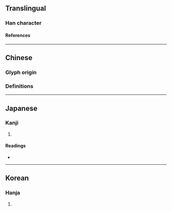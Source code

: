 {{character info/new}}
==Translingual==

===Han character===
{{Han char|rn=15|rad=冫|as=10|sn=12|four=|canj=IMUMT|ids=⿰冫豈}}

====References====
{{Han ref|kx=0133.100|dkj=01684|dj=0297.180|hdz=10300.030|uh=51D2}}

----

==Chinese==

===Glyph origin===
{{Han etym}}

===Definitions===
{{zh-see|皚|v}}

----

==Japanese==

===Kanji===
{{ja-kanji|grade=|rs=冫10}}

# {{defn|lang=ja|sort=冫10}}

====Readings====
* {{ja-readings|on=[[ぎ]] (gi), [[げ]] (ge), [[かい]] (kai), [[がい]] (gai)|kun=[[さむい]] (samui)}}

----

==Korean==

===Hanja===
{{ko-hanja|hangeul=의|rv=ui|mr=ŭi}}

# {{defn|lang=ko|sort=冫10}}